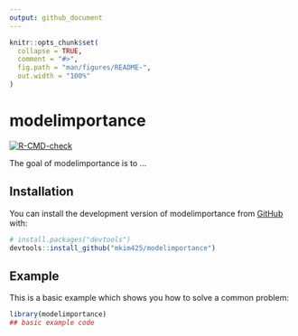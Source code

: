 ```yaml
---
output: github_document
---
```


<!-- README.md is generated from README.Rmd. Please edit that file -->

```r
knitr::opts_chunk$set(
  collapse = TRUE,
  comment = "#>",
  fig.path = "man/figures/README-",
  out.width = "100%"
)
```

# modelimportance

<!-- badges: start -->
[![R-CMD-check](https://github.com/mkim425/modelimportance/actions/workflows/R-CMD-check.yaml/badge.svg)](https://github.com/mkim425/modelimportance/actions/workflows/R-CMD-check.yaml)
<!-- badges: end -->

The goal of modelimportance is to ...

## Installation

You can install the development version of modelimportance from [GitHub](https://github.com/) with:

``` r
# install.packages("devtools")
devtools::install_github("mkim425/modelimportance")
```

## Example

This is a basic example which shows you how to solve a common problem:

```r
library(modelimportance)
## basic example code
```

